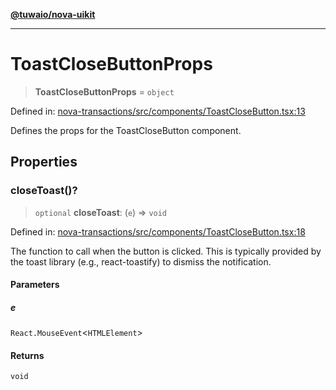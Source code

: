 [**@tuwaio/nova-uikit**](../../../README.md)

***

# ToastCloseButtonProps

> **ToastCloseButtonProps** = `object`

Defined in: [nova-transactions/src/components/ToastCloseButton.tsx:13](https://github.com/TuwaIO/nova-uikit/blob/904600bb8d86484a28970e5cf7522e598a2879e6/packages/nova-transactions/src/components/ToastCloseButton.tsx#L13)

Defines the props for the ToastCloseButton component.

## Properties

### closeToast()?

> `optional` **closeToast**: (`e`) => `void`

Defined in: [nova-transactions/src/components/ToastCloseButton.tsx:18](https://github.com/TuwaIO/nova-uikit/blob/904600bb8d86484a28970e5cf7522e598a2879e6/packages/nova-transactions/src/components/ToastCloseButton.tsx#L18)

The function to call when the button is clicked. This is typically provided by the
toast library (e.g., react-toastify) to dismiss the notification.

#### Parameters

##### e

`React.MouseEvent`\<`HTMLElement`\>

#### Returns

`void`
